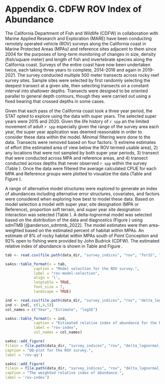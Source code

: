 
# Appendix G. CDFW ROV Index of Abundance {#cdfw-rov-index}

The California Department of Fish and Wildlife (CDFW) in collaboration with Marine Applied Research and Exploration (MARE) have been conducting remotely operated vehicle (ROV) surveys along the California coast in Marine Protected Areas (MPAs) and reference sites adjacent to them since 2004 for the purposes of long-term monitoring of changes in size, density (fish/square meter) and length of fish and invertebrate species along the California coast. Surveys of the entire coast have now been undertaken twice, each taking three years to complete, 2014-2016 and again in 2019-2021. The survey conducted multiple 500 meter transects across rocky reef survey sites. Sample sites were selected by first randomly selecting the deepest transect at a given site, then selecting transects on a constant interval into shallower depths. Transects were designed to be oriented parallel to general depth contours, though they were carried out using a fixed bearing that crossed depths in some cases.

Given that each pass of the California coast took a three year period, the STAT opted to explore using the data with super years. The selected super years were 2015 and 2020. Given the life history of `r spp` an the limited movement of adult `r spp` especially given the range of the survey area each year, the super year application was deemed reasonable in order to consider these data within the model. Minimal filtering were done to the data. Transects were removed based on four factors: 1)  extreme estimates of effort (the estimated area of view below the ROV termed usable area), 2) any locations that were not sampled by both super year periods, 3) transect that were conducted across MPA and reference areas, and 4) transect conducted across depths that never observed `r spp` within the survey (Table \ref{tab:rov-filtered}). Once the data were filtered the average calculated CPUE for each MPA and Reference groups were plotted to visualize the data (Table \ref{tab:rov-obs} and Figure \ref{fig:rov-raw-cpue}).

A range of alternative model structures were explored to generate an index of abundances including alternative error structures, covariates, and factors were considered when exploring how best to model these data. Based on model selection a model with super year, site designation (MPA or Reference), proportion soft terrain, and super year site designation interaction was selected (Table \ref{tab:rov-model-selection}). A delta-lognormal model was selected based on the distribution of the data and diagnostics (Figure \ref{fig:rov-qq}) using sdmTMB [@anderson_sdmtmb_2022]. The model estimates were then area-weighted based on the estimated percent of habitat within MPAs. An estimate of 8% of rocky habitat within MPAs south of Point Conception and 92% open to fishing were provided by John Budrick (CDFW). The estimated relative index of abundance is shown in Table \ref{tab:rov-index} and Figure \ref{fig:rov-index}.

\newpage

\input{tex_tables/rov_removed_records_south.tex}


\newpage

```r

tab <- read.csv(file.path(data_dir, "survey_indices", "rov", "forSS", "rov_south_model_selection.csv"))

sa4ss::table_format(x = tab,
             caption = "Model selection for the ROV survey.",
             label = "rov-model-selection",
             align = 'l',
             longtable = TRUE,
             font_size = 7,
             landscape = TRUE)                         
```

\newpage

```r

ind <- read.csv(file.path(data_dir, "survey_indices", "rov", "delta_lognormal_south_designation_depth_soft", "index_forSS.csv"))
ind <- ind[, c(1,4,5)]
col_names = c("Year", "Estimate", "logSE")

sa4ss::table_format(x = ind,
             caption = "Estimated relative index of abundance for the ROV survey.",
             label = "rov-index",
             col_names = col_names)                         
```


\newpage

```r
sa4ss::add_figure(
filein = file.path(data_dir, "survey_indices", "rov", "delta_lognormal_south_designation_depth_soft", "qq.png"), 
caption = "QQ-plot for the ROV survey.",
label = 'rov-qq')
```

\newpage

```r
sa4ss::add_figure(
filein = file.path(data_dir, "survey_indices", "rov", "delta_lognormal_south_designation_depth_soft", "Index.png"), 
caption = "The weighted relative index of abundance.",
label = 'rov-index')
```

\newpage
